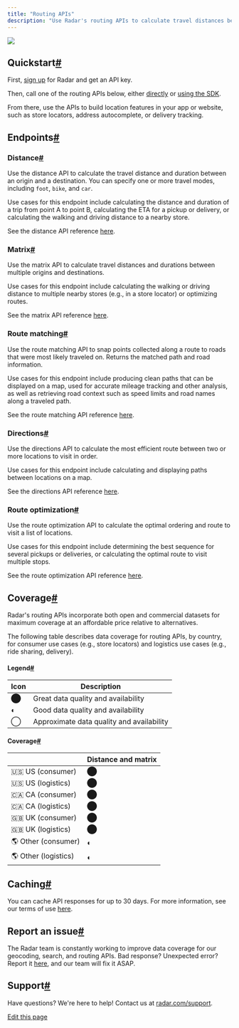 ```yaml
---
title: "Routing APIs"
description: "Use Radar's routing APIs to calculate travel distances between origins and destinations."
---
```


![](/images/maps/img/routing_api.png)

## []()Quickstart[#](#quickstart "Direct link to heading")

First, [sign up](https://radar.com/signup) for Radar and get an API key.

Then, call one of the routing APIs below, either [directly](/api) or [using the SDK](/sdk).

From there, use the APIs to build location features in your app or website, such as store locators, address autocomplete, or delivery tracking.

## []()Endpoints[#](#endpoints "Direct link to heading")

### []()Distance[#](#distance "Direct link to heading")

Use the distance API to calculate the travel distance and duration between an origin and a destination. You can specify one or more travel modes, including `foot`, `bike`, and `car`.

Use cases for this endpoint include calculating the distance and duration of a trip from point A to point B, calculating the ETA for a pickup or delivery, or calculating the walking and driving distance to a nearby store.

See the distance API reference [here](/api#distance).

### []()Matrix[#](#matrix "Direct link to heading")

Use the matrix API to calculate travel distances and durations between multiple origins and destinations.

Use cases for this endpoint include calculating the walking or driving distance to multiple nearby stores (e.g., in a store locator) or optimizing routes.

See the matrix API reference [here](/api#matrix).

### []()Route matching[#](#route-matching "Direct link to heading")

Use the route matching API to snap points collected along a route to roads that were most likely traveled on. Returns the matched path and road information.

Use cases for this endpoint include producing clean paths that can be displayed on a map, used for accurate mileage tracking and other analysis, as well as retrieving road context such as speed limits and road names along a traveled path.

See the route matching API reference [here](/api#route-match).

### []()Directions[#](#directions "Direct link to heading")

Use the directions API to calculate the most efficient route between two or more locations to visit in order.

Use cases for this endpoint include calculating and displaying paths between locations on a map.

See the directions API reference [here](/api#directions).

### []()Route optimization[#](#route-optimization "Direct link to heading")

Use the route optimization API to calculate the optimal ordering and route to visit a list of locations.

Use cases for this endpoint include determining the best sequence for several pickups or deliveries, or calculating the optimal route to visit multiple stops.

See the route optimization API reference [here](/api#optimize-route).

## []()Coverage[#](#coverage "Direct link to heading")

Radar's routing APIs incorporate both open and commercial datasets for maximum coverage at an affordable price relative to alternatives.

The following table describes data coverage for routing APIs, by country, for consumer use cases (e.g., store locators) and logistics use cases (e.g., ride sharing, delivery).

#### []()Legend[#](#legend "Direct link to heading")

| Icon | Description                               |
| ---- | ----------------------------------------- |
| ⬤    | Great data quality and availability       |
| ◐    | Good data quality and availability        |
| ◯    | Approximate data quality and availability |

#### []()Coverage[#](#coverage-1 "Direct link to heading")

|                      | Distance and matrix |
| -------------------- | ------------------- |
| 🇺🇸 US (consumer)   | ⬤                   |
| 🇺🇸 US (logistics)  | ⬤                   |
| 🇨🇦 CA (consumer)   | ⬤                   |
| 🇨🇦 CA (logistics)  | ⬤                   |
| 🇬🇧 UK (consumer)   | ⬤                   |
| 🇬🇧 UK (logistics)  | ⬤                   |
| 🌎 Other (consumer)  | ◐                   |
| 🌎 Other (logistics) | ◐                   |

## []()Caching[#](#caching "Direct link to heading")

You can cache API responses for up to 30 days. For more information, see our terms of use [here](https://radar.com/terms).

## []()Report an issue[#](#report-an-issue "Direct link to heading")

The Radar team is constantly working to improve data coverage for our geocoding, search, and routing APIs. Bad response? Unexpected error? Report it [here](https://forms.gle/9ZfHi95wd8xgEERb6), and our team will fix it ASAP.

## []()Support[#](#support "Direct link to heading")

Have questions? We're here to help! Contact us at [radar.com/support](https://radar.com/support).

[Edit this page](https://github.com/radarlabs/docs/edit/main/docs/maps/routing.mdx)
